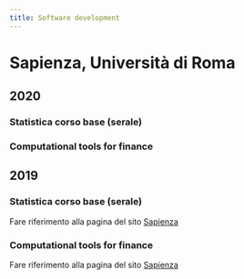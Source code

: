 ```yaml
---
title: Software development
---
```


# Sapienza, Università di Roma

## 2020

### Statistica corso base (serale)

### Computational tools for finance

## 2019

### Statistica corso base (serale)
Fare riferimento alla pagina del sito [Sapienza](https://web.uniroma1.it/memotef/en/statistica-corso-base-corso-serale-arcagni)

### Computational tools for finance
Fare riferimento alla pagina del sito [Sapienza](https://web.uniroma1.it/memotef/en/computational-tools-finance-lm-finass-arcagni)